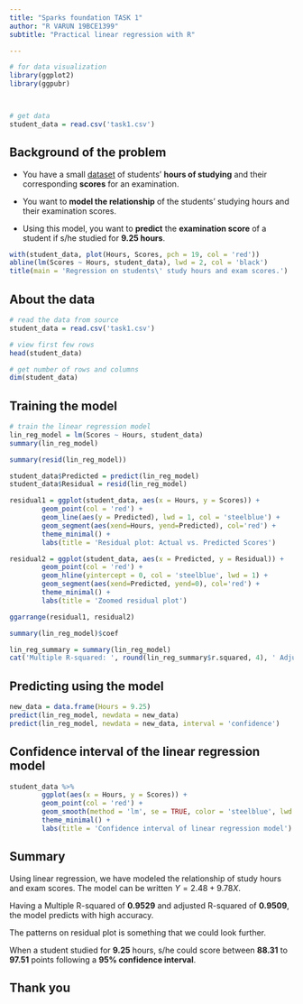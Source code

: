 ---
title: "Sparks foundation TASK 1"
author: "R VARUN 19BCE1399"
subtitle: "Practical linear regression with R"

---

```{r, echo=FALSE}
# for data visualization
library(ggplot2)
library(ggpubr)



# get data
student_data = read.csv('task1.csv')
```

## Background of the problem

-   You have a small [dataset](https://raw.githubusercontent.com/AdiPersonalWorks/Random/master/student_scores%20-%20student_scores.csv) of students' **hours of studying** and their corresponding **scores** for an examination.

-   You want to **model the relationship** of the students' studying hours and their examination scores.

-   Using this model, you want to **predict** the **examination score** of a student if s/he studied for **9.25 hours**.




```{r, echo=FALSE, fig.align='center', fig.height=4, fig.width=7}
with(student_data, plot(Hours, Scores, pch = 19, col = 'red'))
abline(lm(Scores ~ Hours, student_data), lwd = 2, col = 'black')
title(main = 'Regression on students\' study hours and exam scores.')
```

## About the data

```{r, warning=FALSE}
# read the data from source
student_data = read.csv('task1.csv')

# view first few rows
head(student_data)

# get number of rows and columns
dim(student_data)
```

## Training the model

```{r, warning=FALSE}
# train the linear regression model
lin_reg_model = lm(Scores ~ Hours, student_data)
summary(lin_reg_model)
```



```{r, echo=FALSE, fig.width=8, fig.height=3, fig.align='center'}
summary(resid(lin_reg_model))

student_data$Predicted = predict(lin_reg_model)
student_data$Residual = resid(lin_reg_model)

residual1 = ggplot(student_data, aes(x = Hours, y = Scores)) +
        geom_point(col = 'red') +
        geom_line(aes(y = Predicted), lwd = 1, col = 'steelblue') + 
        geom_segment(aes(xend=Hours, yend=Predicted), col='red') +
        theme_minimal() + 
        labs(title = 'Residual plot: Actual vs. Predicted Scores')

residual2 = ggplot(student_data, aes(x = Predicted, y = Residual)) + 
        geom_point(col = 'red') + 
        geom_hline(yintercept = 0, col = 'steelblue', lwd = 1) +
        geom_segment(aes(xend=Predicted, yend=0), col='red') + 
        theme_minimal() + 
        labs(title = 'Zoomed residual plot')

ggarrange(residual1, residual2)
```



```{r, echo=FALSE}
summary(lin_reg_model)$coef
```



```{r, echo=FALSE}
lin_reg_summary = summary(lin_reg_model)
cat('Multiple R-squared: ', round(lin_reg_summary$r.squared, 4), ' Adjusted R-squared: ', round(lin_reg_summary$adj.r.squared, 4))
```

## Predicting using the model

```{r}
new_data = data.frame(Hours = 9.25)
predict(lin_reg_model, newdata = new_data)
predict(lin_reg_model, newdata = new_data, interval = 'confidence')
```

## Confidence interval of the linear regression model
```{r, echo=FALSE, message=FALSE}
student_data %>% 
        ggplot(aes(x = Hours, y = Scores)) + 
        geom_point(col = 'red') + 
        geom_smooth(method = 'lm', se = TRUE, color = 'steelblue', lwd = 1) + 
        theme_minimal() + 
        labs(title = 'Confidence interval of linear regression model')
```

## Summary

Using linear regression, we have modeled the relationship of study hours and exam scores. The model can be written $Y = 2.48 + 9.78X$.

Having a Multiple R-squared of **0.9529** and adjusted R-squared of **0.9509**, the model predicts with high accuracy.

The patterns on residual plot is something that we could look further.

When a student studied for **9.25** hours, s/he could score between **88.31** to **97.51** points following a **95% confidence interval**.

## Thank you

